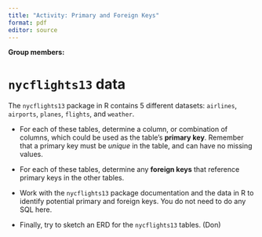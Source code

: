 ```yaml
---
title: "Activity: Primary and Foreign Keys"
format: pdf
editor: source
---
```


\vspace{-2.5cm}

**Group members:**

# `nycflights13` data

The `nycflights13` package in R contains 5 different datasets: `airlines`, `airports`, `planes`, `flights`, and `weather`. 

* For each of these tables, determine a column, or combination of columns, which could be used as the table's **primary key**. Remember that a primary key must be *unique* in the table, and can have no missing values. 

* For each of these tables, determine any **foreign keys** that reference primary keys in the other tables. 

* Work with the `nycflights13` package documentation and the data in R to identify potential primary and foreign keys. You do not need to do any SQL here.

* Finally, try to sketch an ERD for the `nycflights13` tables. (Don)


